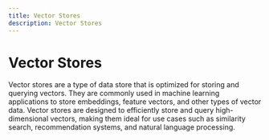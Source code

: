 ```yaml
---
title: Vector Stores
description: Vector Stores
---
```


# Vector Stores

Vector stores are a type of data store that is optimized for storing and querying vectors. They are commonly used in machine learning applications to store embeddings, feature vectors, and other types of vector data. Vector stores are designed to efficiently store and query high-dimensional vectors, making them ideal for use cases such as similarity search, recommendation systems, and natural language processing.
